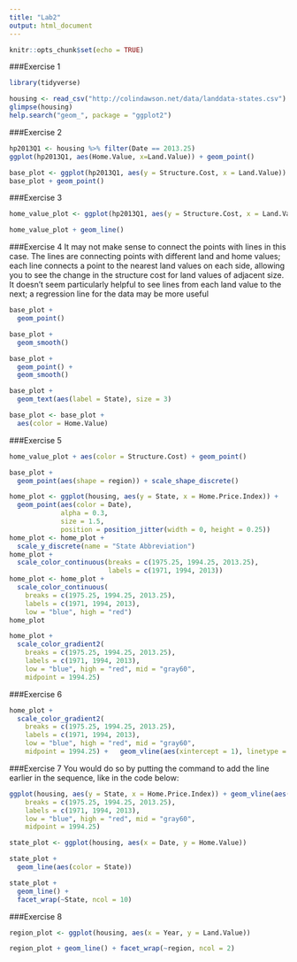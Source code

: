 ```yaml
---
title: "Lab2"
output: html_document
---
```


```r
knitr::opts_chunk$set(echo = TRUE)
```

###Exercise 1
```r
library(tidyverse)
```

```r
housing <- read_csv("http://colindawson.net/data/landdata-states.csv")
glimpse(housing)
help.search("geom_", package = "ggplot2")
```

###Exercise 2
```r
hp2013Q1 <- housing %>% filter(Date == 2013.25)
ggplot(hp2013Q1, aes(Home.Value, x=Land.Value)) + geom_point()
```

```r
base_plot <- ggplot(hp2013Q1, aes(y = Structure.Cost, x = Land.Value))
base_plot + geom_point()
```

###Exercise 3
```r
home_value_plot <- ggplot(hp2013Q1, aes(y = Structure.Cost, x = Land.Value)) + geom_point()
```

```r
home_value_plot + geom_line()
```
###Exercise 4
It may not make sense to connect the points with lines in this case. The lines are connecting points with different land and home values; each line connects a point to the nearest land values on each side, allowing you to see the change in the structure cost for land values of adjacent size. It doesn't seem particularly helpful to see lines from each land value to the next; a regression line for the data may be more useful

```r
base_plot +
  geom_point()

base_plot +
  geom_smooth()

base_plot +
  geom_point() + 
  geom_smooth()
```

```r
base_plot + 
  geom_text(aes(label = State), size = 3)
```

```r
base_plot <- base_plot +
  aes(color = Home.Value)
```

###Exercise 5
```r
home_value_plot + aes(color = Structure.Cost) + geom_point()
```

```r
base_plot +
  geom_point(aes(shape = region)) + scale_shape_discrete()
```

```r
home_plot <- ggplot(housing, aes(y = State, x = Home.Price.Index)) +
  geom_point(aes(color = Date),
             alpha = 0.3,
             size = 1.5,
             position = position_jitter(width = 0, height = 0.25))
home_plot <- home_plot +
  scale_y_discrete(name = "State Abbreviation")
home_plot +
  scale_color_continuous(breaks = c(1975.25, 1994.25, 2013.25),
                         labels = c(1971, 1994, 2013))
home_plot <- home_plot +
  scale_color_continuous(
    breaks = c(1975.25, 1994.25, 2013.25),
    labels = c(1971, 1994, 2013),
    low = "blue", high = "red")
home_plot

home_plot +
  scale_color_gradient2(
    breaks = c(1975.25, 1994.25, 2013.25),
    labels = c(1971, 1994, 2013),
    low = "blue", high = "red", mid = "gray60",
    midpoint = 1994.25)
```

###Exercise 6
```r
home_plot +
  scale_color_gradient2(
    breaks = c(1975.25, 1994.25, 2013.25),
    labels = c(1971, 1994, 2013),
    low = "blue", high = "red", mid = "gray60",
    midpoint = 1994.25) +   geom_vline(aes(xintercept = 1), linetype = 4, color = "black")
```

###Exercise 7
You would do so by putting the command to add the line earlier in the sequence, like in the code below:
```r
ggplot(housing, aes(y = State, x = Home.Price.Index)) + geom_vline(aes(xintercept = 1), linetype = 4, color = "black") + geom_point(aes(color = Date), alpha = 0.3, size = 1.5, position = position_jitter(width = 0, height = 0.25)) + scale_y_discrete(name = "State Abbreviation") + scale_color_continuous(breaks = c(1975.25, 1994.25, 2013.25), labels = c(1971, 1994, 2013)) + scale_color_gradient2(
    breaks = c(1975.25, 1994.25, 2013.25),
    labels = c(1971, 1994, 2013),
    low = "blue", high = "red", mid = "gray60",
    midpoint = 1994.25)
```

```r
state_plot <- ggplot(housing, aes(x = Date, y = Home.Value))

state_plot +
  geom_line(aes(color = State))
```

```r
state_plot +
  geom_line() +
  facet_wrap(~State, ncol = 10)
```
###Exercise 8
```r
region_plot <- ggplot(housing, aes(x = Year, y = Land.Value))

region_plot + geom_line() + facet_wrap(~region, ncol = 2)

```
